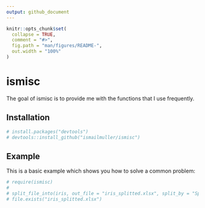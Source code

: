 ```yaml
---
output: github_document
---
```


<!-- README.md is generated from README.Rmd. Please edit that file -->

```r
knitr::opts_chunk$set(
  collapse = TRUE,
  comment = "#>",
  fig.path = "man/figures/README-",
  out.width = "100%"
)
```

# ismisc

<!-- badges: start -->
<!-- badges: end -->

The goal of ismisc is to provide me with the functions that I use frequently.

## Installation


```r
# install.packages("devtools")
# devtools::install_github("ismailmuller/ismisc")
```
## Example

This is a basic example which shows you how to solve a common problem:

```r
# require(ismisc)
# 
# split_file_into(iris, out_file = "iris_splitted.xlsx", split_by = "Species", into = "sheets")
# file.exists("iris_splitted.xlsx")
```
